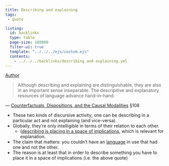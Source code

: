 ```yaml
---
title: Describing and explaining
tags: 
 - quote

listing:
  id: backlinks
  type: table
  page-size: 100000
  filter-ui: true
  template: "../../../ejs/custom.ejs"
  contents:
    - ../../../backlinks/describing and explaining.yml
---
```


[Author](/docs/phil/people/Wilfrid Sellars.html)

> Although describing and explaining are distinguishable, they are also in an
important sense inseparable. The descripitive and explanatory resources of
language advance hand-in-hand. 

— [Counterfactuals, Dispositions, and the Causal Modalities](/docs/phil/works/Counterfactuals, Dispositions, and the Causal Modalities.html) §108

- These two kinds of discursive activity; one can be describing in a
  particular act and not explaining (and vice-versa).
- Globally, they're only intelligible in terms of their relation to
  each other. 
  - ([describing is placing in a space of implications](/docs/phil/quotes/Space of reasons.html),
     which is relevant for explanation.
- The claim that matters: you couldn't have an [language](/docs/phil/Autonomous discursive practice.html) in use that had one and not the other.
- The reason is at least that in order to describe something you have to place it in a space of implications (i.e. the above quote)
